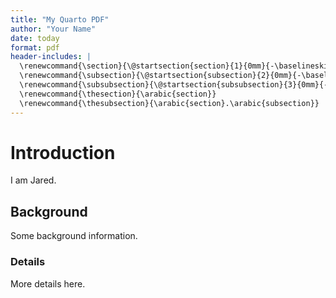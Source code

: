 ```yaml
---
title: "My Quarto PDF"
author: "Your Name"
date: today
format: pdf
header-includes: |
  \renewcommand{\section}{\@startsection{section}{1}{0mm}{-\baselineskip}{0.25\baselineskip}{\centering\normalfont\normalsize\bf}}
  \renewcommand{\subsection}{\@startsection{subsection}{2}{0mm}{-\baselineskip}{0.25\baselineskip}{\raggedright\normalfont\normalsize\bf}}
  \renewcommand{\subsubsection}{\@startsection{subsubsection}{3}{0mm}{-\baselineskip}{0.25\baselineskip}{\raggedright\normalfont\small}}
  \renewcommand{\thesection}{\arabic{section}}
  \renewcommand{\thesubsection}{\arabic{section}.\arabic{subsection}}
---
```


# Introduction

I am Jared.

## Background

Some background information.

### Details

More details here.
